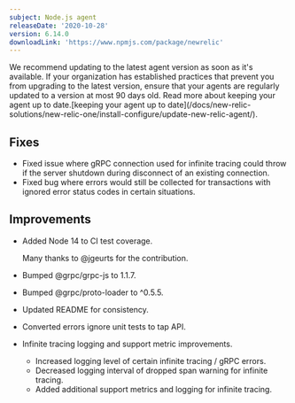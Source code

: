 ```yaml
---
subject: Node.js agent
releaseDate: '2020-10-28'
version: 6.14.0
downloadLink: 'https://www.npmjs.com/package/newrelic'
---
```

<Callout variant="important">
We recommend updating to the latest agent version as soon as it's available. If your organization has established practices that prevent you from upgrading to the latest version, ensure that your agents are regularly updated to a version at most 90 days old. Read more about keeping your agent up to date.[keeping your agent up to date](/docs/new-relic-solutions/new-relic-one/install-configure/update-new-relic-agent/).
</Callout>

## Fixes

* Fixed issue where gRPC connection used for infinite tracing could throw if the server shutdown during disconnect of an existing connection.
* Fixed bug where errors would still be collected for transactions with ignored error status codes in certain situations.

## Improvements

* Added Node 14 to CI test coverage.

  Many thanks to @jgeurts for the contribution.
* Bumped @grpc/grpc-js to 1.1.7.
* Bumped @grpc/proto-loader to ^0.5.5.
* Updated README for consistency.
* Converted errors ignore unit tests to tap API.
* Infinite tracing logging and support metric improvements.

  * Increased logging level of certain infinite tracing / gRPC errors.
  * Decreased logging interval of dropped span warning for infinite tracing.
  * Added additional support metrics and logging for infinite tracing.
